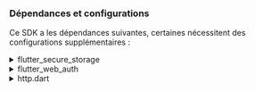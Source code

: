 ### Dépendances et configurations

Ce SDK a les dépendances suivantes, certaines nécessitent des configurations supplémentaires :

<details>
<summary>flutter_secure_storage</summary>

Nous utilisons [flutter_secure_storage](https://pub.dev/packages/flutter_secure_storage) pour implémenter le stockage sécurisé persistant de jetons multiplateforme.

- Keychain est utilisé pour iOS
- Le chiffrement AES est utilisé pour Android.

#### Configurer la version Android

Définissez android:minSdkVersion à 18 dans le fichier android/app/build.gradle de votre projet.

```kotlin title="build.gradle"
  android {
      ...

      defaultConfig {
          ...
          minSdkVersion 18
          ...
      }
  }
```

#### Désactiver la sauvegarde automatique

Par défaut, Android peut sauvegarder automatiquement les données sur Google Drive. Cela peut provoquer l'exception `java.security.InvalidKeyException:Failed to unwrap key`.

Pour éviter cela, vous pouvez désactiver la sauvegarde automatique pour votre application ou exclure `sharedprefs` de `FlutterSecureStorage`.

1. Pour désactiver la sauvegarde automatique, allez dans le fichier manifeste de votre application et définissez les attributs `android:allowBackup` et `android:fullBackupContent` sur `false`.

   ```xml title="AndroidManifest.xml"
   <manifest ... >
       ...
       <application
         android:allowBackup="false"
         android:fullBackupContent="false"
         ...
       >
           ...
       </application>
   </manifest>

   ```

2. Exclure `sharedprefs` de `FlutterSecureStorage`.

   Si vous devez conserver `android:fullBackupContent` pour votre application plutôt que de le désactiver, vous pouvez exclure le répertoire `sharedprefs` de la sauvegarde.
   Voir plus de détails dans la [documentation Android](https://developer.android.com/identity/data/autobackup#IncludingFiles).

   > Dans votre fichier AndroidManifest.xml, ajoutez l'attribut android:fullBackupContent à l'élément `<application>`, comme indiqué dans l'exemple suivant. Cet attribut pointe vers un fichier XML contenant des règles de sauvegarde.

   ```xml title="AndroidManifest.xml"
   <application ...
     android:fullBackupContent="@xml/backup_rules">
   </application>
   ```

   > Créez un fichier XML appelé `@xml/backup_rules` dans le répertoire `res/xml/`. Dans ce fichier, ajoutez des règles avec les éléments `<include>` et `<exclude>`. L'exemple suivant sauvegarde toutes les préférences partagées sauf device.xml :

   ```xml title="@xml/backup_rules"
   <?xml version="1.0" encoding="utf-8"?>
   <full-backup-content>
     <exclude domain="sharedpref" path="FlutterSecureStorage"/>
   </full-backup-content>
   ```

Veuillez consulter [flutter_secure_storage](https://pub.dev/packages/flutter_secure_storage#configure-android-version) pour plus de détails.

</details>

<details>
  <summary>flutter_web_auth</summary>

[flutter_web_auth](https://pub.dev/packages/flutter_web_auth) est utilisé derrière le SDK flutter de Logto. Nous nous appuyons sur son interface d'interaction basée sur webview pour authentifier les utilisateurs.

:::note
Ce plugin utilise `ASWebAuthenticationSession` sur iOS 12+ et macOS 10.15+, `SFAuthenticationSession` sur iOS 11, `Chrome Custom Tabs` sur Android et ouvre une nouvelle fenêtre sur le Web.
:::

#### Enregistrer l'URL de rappel sur Android

Afin de capturer l'URL de rappel depuis la page de connexion de Logto, vous devrez enregistrer votre redirectUri de connexion dans votre fichier `AndroidManifest.xml`.

```xml title="AndroidManifest.xml"
<activity android:name="com.linusu.flutter_web_auth.CallbackActivity" android:exported="true">
    <intent-filter android:label="flutter_web_auth">
        <action android:name="android.intent.action.VIEW"/>
        <category android:name="android.intent.category.DEFAULT"/>
        <category android:name="android.intent.category.BROWSABLE"/>
        <data android:scheme="io.logto"/>
    </intent-filter>
</activity>
```

</details>

<details>
  <summary>http.dart</summary>

Étant donné que le SDK doit effectuer des requêtes réseau, vous devrez passer un client HTTP au SDK. Vous pouvez utiliser le `http.Client` par défaut de [http.dart](https://pub.dev/packages/http) ou créer votre propre `http.Client` avec des configurations personnalisées.

```dart

  import 'package:http/http.dart' as http;

```

</details>
